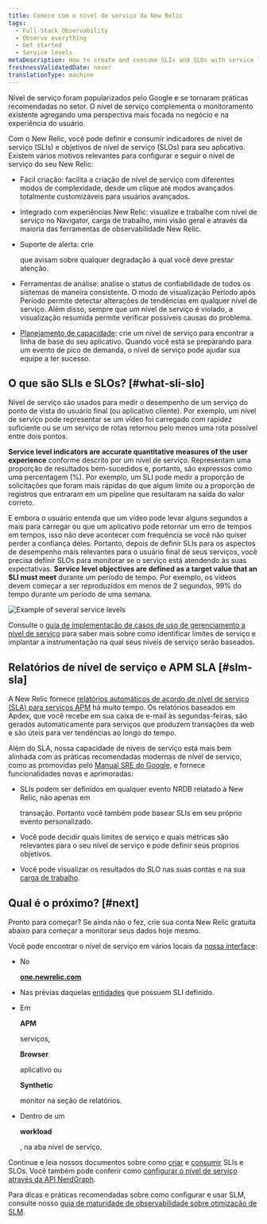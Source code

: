 ```yaml
---
title: Comece com o nível de serviço da New Relic
tags:
  - Full-Stack Observability
  - Observe everything
  - Get started
  - Service levels
metaDescription: How to create and consume SLIs and SLOs with service level management in New Relic.
freshnessValidatedDate: never
translationType: machine
---
```



Nível de serviço foram popularizados pelo Google e se tornaram práticas recomendadas no setor. O nível de serviço complementa o monitoramento existente agregando uma perspectiva mais focada no negócio e na experiência do usuário.

Com o New Relic, você pode definir e consumir indicadores de nível de serviço (SLIs) e objetivos de nível de serviço (SLOs) para seu aplicativo. Existem vários motivos relevantes para configurar e seguir o nível de serviço do seu New Relic:

* Fácil criação: facilita a criação de nível de serviço com diferentes modos de complexidade, desde um clique até modos avançados totalmente customizáveis para usuários avançados.

* Integrado com experiências New Relic: visualize e trabalhe com nível de serviço no Navigator, carga de trabalho, mini visão geral e através da maioria das ferramentas de observabilidade New Relic.

* Suporte de alerta: crie

  <InlinePopover type="alerts"/>

  que avisam sobre qualquer degradação à qual você deve prestar atenção.

* Ferramentas de análise: analise o status de confiabilidade de todos os sistemas de maneira consistente. O modo de visualização Período após Período permite detectar alterações de tendências em qualquer nível de serviço. Além disso, sempre que um nível de serviço é violado, a visualização resumida permite verificar possíveis causas do problema.

* [Planejamento de capacidade](/docs/journey-demand/get-started): crie um nível de serviço para encontrar a linha de base do seu aplicativo. Quando você está se preparando para um evento de pico de demanda, o nível de serviço pode ajudar sua equipe a ter sucesso.

## O que são SLIs e SLOs? [#what-sli-slo]

Nível de serviço são usados para medir o desempenho de um serviço do ponto de vista do usuário final (ou aplicativo cliente). Por exemplo, um nível de serviço pode representar se um vídeo foi carregado com rapidez suficiente ou se um serviço de rotas retornou pelo menos uma rota possível entre dois pontos.

<DNT>**Service level indicators are accurate quantitative measures of the user experience**</DNT> conforme descrito por um nível de serviço. Representam uma proporção de resultados bem-sucedidos e, portanto, são expressos como uma percentagem (%). Por exemplo, um SLI pode medir a proporção de solicitações que foram mais rápidas do que algum limite ou a proporção de registros que entraram em um pipeline que resultaram na saída do valor correto.

E embora o usuário entenda que um vídeo pode levar alguns segundos a mais para carregar ou que um aplicativo pode retornar um erro de tempos em tempos, isso não deve acontecer com frequência se você não quiser perder a confiança deles. Portanto, depois de definir SLIs para os aspectos de desempenho mais relevantes para o usuário final de seus serviços, você precisa definir SLOs para monitorar se o serviço está atendendo às suas expectativas. <DNT>**Service level objectives are defined as a target value that an SLI must meet**</DNT> durante um período de tempo. Por exemplo, os vídeos devem começar a ser reproduzidos em menos de 2 segundos, 99% do tempo durante um período de uma semana.

<img
  title="Example of several service levels.png"
  alt="Example of several service levels"
  src={slmServiceLevelsOverview}
/>

Consulte o [guia de implementação de casos de uso de gerenciamento a nível de serviço](/docs/new-relic-solutions/observability-maturity/uptime-performance-reliability/slm-implementation-guide/) para saber mais sobre como identificar limites de serviço e implantar a instrumentação na qual seus níveis de serviço serão baseados.

## Relatórios de nível de serviço e APM SLA [#slm-sla]

A New Relic fornece [relatórios automáticos de acordo de nível de serviço (SLA) para serviços APM](/docs/apm/reports/service-level-agreements/apm-sla-reports/) há muito tempo. Os relatórios baseados em Apdex, que você recebe em sua caixa de e-mail às segundas-feiras, são gerados automaticamente para serviços que produzem transações da web e são úteis para ver tendências ao longo do tempo.

Além do SLA, nossa capacidade de níveis de serviço está mais bem alinhada com as práticas recomendadas modernas de nível de serviço, como as promovidas pelo [Manual SRE do Google](https://sre.google/books/), e fornece funcionalidades novas e aprimoradas:

* SLIs podem ser definidos em qualquer evento NRDB relatado à New Relic, não apenas em

  <InlinePopover type="apm"/>

  transação. Portanto você também pode basear SLIs em seu próprio evento personalizado.

* Você pode decidir quais limites de serviço e quais métricas são relevantes para o seu nível de serviço e pode definir seus próprios objetivos.

* Você pode visualizar os resultados do SLO nas suas contas e na sua [carga de trabalho](/docs/new-relic-one/use-new-relic-one/workloads/workloads-isolate-resolve-incidents-faster/).

## Qual é o próximo? [#next]

Pronto para começar? Se ainda não o fez, crie sua conta New Relic gratuita abaixo para começar a monitorar seus dados hoje mesmo.

<InlineSignup/>

Você pode encontrar o nível de serviço em vários locais da [nossa interface](https://one.newrelic.com):

* No

  <DNT>**[one.newrelic.com](https://one.newrelic.com/all-capabilities)**</DNT>

* Nas prévias daquelas [entidades](/docs/new-relic-one/use-new-relic-one/core-concepts/what-entity-new-relic/) que possuem SLI definido.

* Em

  <DNT>**APM**</DNT>

  serviços,

  <DNT>**Browser**</DNT>

  aplicativo ou

  <DNT>**Synthetic**</DNT>

  monitor na seção de relatórios.

* Dentro de um

  <DNT>**workload**</DNT>

  , na aba nível de serviço.

Continue e leia nossos documentos sobre como [criar](/docs/service-level-management/create-slm) e [consumir](/docs/service-level-management/consume-slm) SLIs e SLOs. Você também pode conferir como [configurar o nível de serviço através da API NerdGraph](/docs/apis/nerdgraph/examples/nerdgraph-slm/).

Para dicas e práticas recomendadas sobre como configurar e usar SLM, consulte nosso [guia de maturidade de observabilidade sobre otimização de SLM](/docs/new-relic-solutions/observability-maturity/uptime-performance-reliability/optimize-slm-guide).